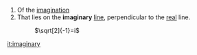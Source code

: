 # Of the [[imagination]]
# That lies on the '''imaginary''' [[line]], perpendicular to the [[real]] line.
#: <math>\sqrt[2]{-1}=i</math>

[[it:imaginary]]